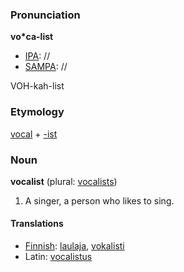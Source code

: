 ===Pronunciation===
'''vo*ca-list'''
*[[IPA]]: //
*[[SAMPA]]: //
VOH-kah-list

===Etymology===
[[vocal]] + [[-ist]]

===Noun===
'''vocalist''' (plural: [[vocalists]])

# A singer, a person who likes to sing.

====Translations====
*[[Finnish]]: [[laulaja]], [[vokalisti]]
*Latin: [[vocalistus]]